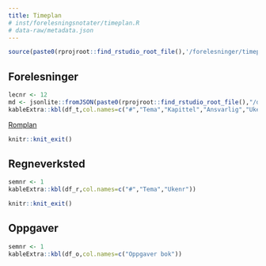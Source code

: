```yaml
---
title: Timeplan
# inst/forelesningsnotater/timeplan.R
# data-raw/metadata.json
---
```


```r
source(paste0(rprojroot::find_rstudio_root_file(),'/forelesninger/timeplan.R'))
```

## Forelesninger


```r
lecnr <- 12
md <- jsonlite::fromJSON(paste0(rprojroot::find_rstudio_root_file(),"/data-raw/metadata.json"))
kableExtra::kbl(df_t,col.names=c("#","Tema","Kapittel","Ansvarlig","Ukenr","Dato")) %>% kableExtra::kable_paper(full_width = F) %>% kableExtra::row_spec(lecnr, bold = T)
```

[Romplan](https://tp.educloud.no/hiof/timeplan/timeplan.php?type=course&sem=24v&campus=&id[]=SFB10816%2C1)

```r
knitr::knit_exit()
```

## Regneverksted
```r
semnr <- 1
kableExtra::kbl(df_r,col.names=c("#","Tema","Ukenr")) 
```

```r
knitr::knit_exit()
```

## Oppgaver
```r
semnr <- 1
kableExtra::kbl(df_o,col.names=c("Oppgaver bok"))
```




